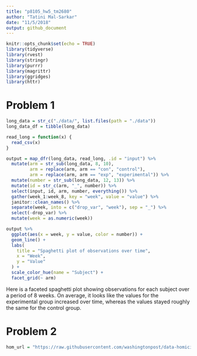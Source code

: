 ```yaml
---
title: "p8105_hw5_tm2680"
author: "Tatini Mal-Sarkar"
date: "11/5/2018"
output: github_document
---
```


```r
knitr::opts_chunk$set(echo = TRUE)
library(tidyverse)
library(rvest)
library(stringr)
library(purrr)
library(magrittr)
library(ggridges)
library(httr)
```


# Problem 1
```r
long_data = str_c("./data/", list.files(path = "./data"))
long_data_df = tibble(long_data)

read_long = function(x) {
  read_csv(x)
}

output = map_dfr(long_data, read_long, .id = "input") %>% 
  mutate(arm = str_sub(long_data, 8, 10),
         arm = replace(arm, arm == "con", "control"),
         arm = replace(arm, arm == "exp", "experimental")) %>% 
  mutate(number = str_sub(long_data, 12, 13)) %>% 
  mutate(id = str_c(arm, "_", number)) %>% 
  select(input, id, arm, number, everything()) %>% 
  gather(week_1:week_8, key = "week", value = "value") %>%
  janitor::clean_names() %>% 
  separate(week, into = c("drop_var", "week"), sep = "_") %>% 
  select(-drop_var) %>% 
  mutate(week = as.numeric(week))

output %>% 
  ggplot(aes(x = week, y = value, color = number)) +
  geom_line() +
  labs(
    title = "Spaghetti plot of observations over time",
    x = "Week",
    y = "Value"
  ) +
  scale_color_hue(name = "Subject") +
  facet_grid(~ arm)
```

Here is a faceted spaghetti plot showing observations for each subject over a period of 8 weeks. On average, it looks like the values for the experimental group increased over time, whereas the values stayed roughly the same for the control group.


# Problem 2

```r
hom_url = "https://raw.githubusercontent.com/washingtonpost/data-homicides/master/homicide-data.csv"
```

